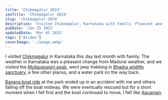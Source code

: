 ```yaml
---
title: 'Chikmagalur 2024'
seoTitle: 'Chikmagalur 2024'
slug: 'chikmagalur-2024'
description: 'Visited Chikmagalur, Karnataka with family. Pleasant weather change from Madurai as we explored Mullayanagiri peak, went jeep trekking in Bhadra wildlife sanctuary, and enjoyed a water park.'
pubDate: 'Jan 25 2025'
updatedDate: 'Mar 03 2025'
tags: ["Asides"]
coverImage: './image.webp'
---
```


I visited [Chikmagalur](https://en.wikipedia.org/wiki/Chikmagalur) in Karnataka this day last month with family. The weather in Karnataka was a pleasant change from Madurai weather, and we visited the [Mullayanagiri peak](https://en.wikipedia.org/wiki/Mullayyana_Giri), went jeep trekking in [Bhadra wildlife sanctuary](https://karnatakatourism.org/tour-item/bhadra-wildlife-sanctuary-and-tiger-reserve/), a few other places, and a water park on the way back. 


[Banana boat ride](https://www.google.com/search?client=firefox-b-d&q=banana%20boat%20ride) at the park ended up in an accident with me and others falling off the boat midway. We were eventually rescued but for a short moment when I fell first and the boat continued to move, I felt like [Aquaman](https://en.wikipedia.org/wiki/Aquaman_(film)). 

